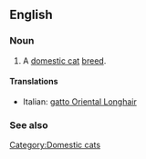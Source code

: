 ==English==

===Noun===
{{en-noun|sg=[[Oriental Longhair]]}}

# A [[domestic cat]] [[breed]].

====Translations====
{{top}}
*Italian: [[gatto Oriental Longhair]]
{{mid}}

{{bottom}}

===See also===
{{Wikipedia|Oriental Longhair}}
{{commonscat|Oriental Longhair}}

[[Category:Domestic cats]]